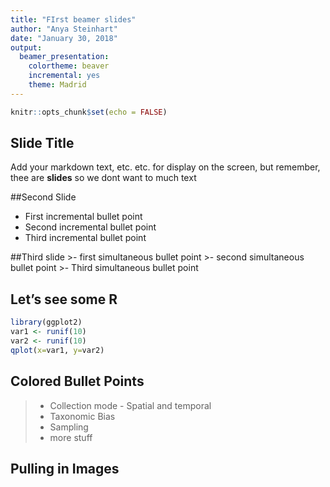 ```yaml
---
title: "FIrst beamer slides"
author: "Anya Steinhart"
date: "January 30, 2018"
output: 
  beamer_presentation: 
    colortheme: beaver
    incremental: yes
    theme: Madrid
---
```


```r
knitr::opts_chunk$set(echo = FALSE)
```

## Slide Title
Add your markdown text, etc. etc. for display on the screen, but remember, thee are **slides** so we dont want to much text 

##Second Slide

- First incremental bullet point 
- Second incremental bullet point
- Third incremental bullet point 

##Third slide
>- first simultaneous bullet point
>- second simultaneous bullet point
>- Third simultaneous bullet point

## Let's see some R 
```R
library(ggplot2)
var1 <- runif(10)
var2 <- runif(10)
qplot(x=var1, y=var2)
```

## Colored Bullet Points 
>- Collection mode
>-\color{gray} Spatial and temporal
>- \color{red} Taxonomic Bias
>- \color{gray} Sampling \color{black} 
>- more stuff

## Pulling in Images 
\begin{picture}(300,250)
\put(0,20){\includegraphics[height=8cm]{celtic.jpg}} \put(180,180){\begin{minipage}[t]{0.4\linewidth}
{Choose a point on the unit circle. Connect it to the origin with a line of length one, and denote the angle between that line and the horizontal coordinate axis by $\theta$.}
\end{minipage}}
\end{picture}
    